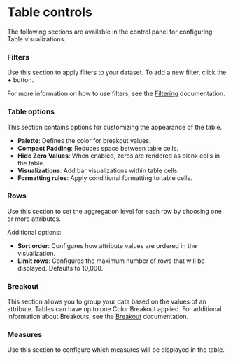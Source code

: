 # Table controls

The following sections are available in the control panel for configuring Table visualizations.

### Filters

Use this section to apply filters to your dataset. To add a new filter, click the **+** button.

For more information on how to use filters, see the [Filtering](../filter) documentation.

### Table options
This section contains options for customizing the appearance of the table.
- **Palette**: Defines the color for breakout values.
- **Compact Padding**: Reduces space between table cells.
- **Hide Zero Values**: When enabled, zeros are rendered as blank cells in the table.
- **Visualizations**: Add bar visualizations within table cells.
- **Formatting rules**: Apply conditional formatting to table cells.

### Rows

Use this section to set the aggregation level for each row by choosing one or more attributes.

Additional options:
- **Sort order**: Configures how attribute values are ordered in the visualization.
- **Limit rows**: Configures the maximum number of rows that will be displayed. Defaults to 10,000.

### Breakout

This section allows you to group your data based on the values of an attribute. Tables can have up to one Color Breakout applied. For additional information about Breakouts, see the [Breakout](../breakout) documentation.

### Measures

Use this section to configure which measures will be displayed in the table.
